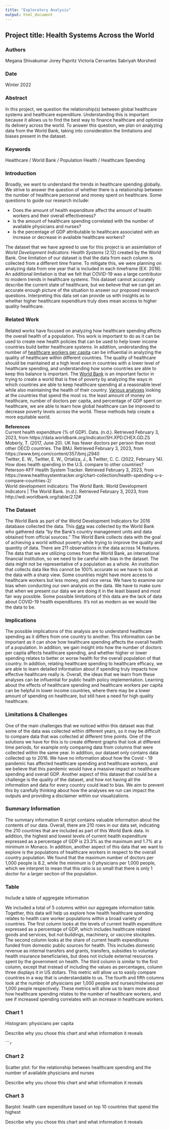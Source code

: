 ```yaml
---
title: "Exploratory Analysis"
output: html_document
---
```


## Project title: Health Systems Across the World

### Authors
Megana Shivakumar
Jorey Papritz
Victoria Cervantes
Sabriyah Morshed

### Date

Winter 2022

### Abstract

In this project, we question the relationship(s) between global healthcare systems and healthcare expenditure. Understanding this is important because it allows us to find the best way to finance healthcare and optimize its delivery across the world. To answer this question, we plan on analyzing data from the World Bank, taking into consideration the limitations and biases present in the dataset.

### Keywords

Healthcare / World Bank / Population Health / Healthcare Spending

### Introduction  

Broadly, we want to understand the trends in healthcare spending globally. We strive to answer the question of whether there is a relationship between the number of healthcare personnel and money spent on healthcare. Some questions to guide our research include:  

* Does the amount of health expenditure affect the amount of health workers and their overall effectiveness?
* Is the amount of healthcare spending correlated with the number of available physicians and nurses?
* Is the percentage of GDP attributable to healthcare associated with an increase or decrease in available healthcare workers?

The dataset that we have agreed to use for this project is an assimilation of *World Development Indicators: Health Systems* (2.12) created by the World Bank. One limitation of our dataset is that the data from each column is collected from a different time frame. To mitigate this, we were planning on analyzing data from one year that is included in each timeframe (EX: 2018).  An additional limitation is that we felt that COVID-19 was a large contributor to modern trends in healthcare systems. This dataset cannot accurately describe the current state of healthcare, but we believe that we can get an accurate enough picture of the situation to answer our proposed research questions. Interpreting this data set can provide us with insights as to whether higher healthcare expenditure truly does mean access to higher quality healthcare. 

### Related Work  

Related works have focused on analyzing how healthcare spending affects the overall health of a population. This work is important to do as it can be used to create new health policies that can be used to help lower income countries build better healthcare systems. In addition, understanding the number of [healthcare workers per capita](https://www.bmj.com/content/357/bmj.j2940) can be influential in analyzing the quality of healthcare within different countries. The quality of healthcare should be maintained at a high level even in countries with a lower level of healthcare spending, and understanding how some countries are able to keep this balance is important. 
The [World Bank](https://data.worldbank.org/indicator/SH.XPD.CHEX.GD.ZS) is an important factor in trying to create a world that is free of poverty by analyzing the ways in which countries are able to keep healthcare spending at a reasonable level while also maintaining the health of their country. [Various analyses](https://www.healthsystemtracker.org/chart-collection/health-spending-u-s-compare-countries-2/) looking at the countries that spend the most vs. the least amount of money on healthcare, number of doctors per capita, and percentage of GDP spent on healthcare, we are able to learn how global healthcare can be improved to decrease poverty levels across the world. These methods help create a more equitable world. 

**References**  
Current health expenditure (% of GDP). Data. (n.d.). Retrieved February 3, 2023, from https://data.worldbank.org/indicator/SH.XPD.CHEX.GD.ZS   
Moberly, T. (2017, June 20). UK has fewer doctors per person than most other OECD countries. The BMJ. Retrieved February 3, 2023, from https://www.bmj.com/content/357/bmj.j2940   
Twitter, E. W., Twitter, E. W., Ortaliza, J., &amp; Twitter, C. C. (2022, February 14). How does health spending in the U.S. compare to other countries? Peterson-KFF Health System Tracker. Retrieved February 3, 2023, from https://www.healthsystemtracker.org/chart-collection/health-spending-u-s-compare-countries-2/   
World development indicators: The World Bank. World Development Indicators | The World Bank. (n.d.). Retrieved February 3, 2023, from http://wdi.worldbank.org/table/2.12# 

### The Dataset

The World Bank as part of the World Development Indicators for 2016 database collected the data. This [data](https://www.kaggle.com/datasets/danevans/world-bank-wdi-212-health-systems) was collected by the World Bank who gathered data “by the Bank’s country management units and data obtained from official sources.” The World Bank collects data with the goal of achieving a world without poverty while trying to improve the quality and quantity of data. There are 211 observations in the data across 14 features. The data that we are utilizing comes from the World Bank, an international financial institution, so we need to be careful with bias in the dataset. The data might not be representative of a population as a whole. An institution that collects data like this cannot be 100% accurate so we have to look at the data with a sharp view. Some countries might have more access to healthcare workers but less money, and vice versa. We have to examine our bias when conducting our own analysis on the data. We have to make sure that when we present our data we are doing it in the least biased and most fair way possible.
Some possible limitations of this data are the lack of data about COVID-19 health expenditures. It’s not as modern as we would like the data to be.

### Implications

The possible implications of this analysis are to understand healthcare spending as it differs from one country to another. This information can be important as it can show how healthcare spending affects the overall health of a population. In addition, we gain insight into how the number of doctors per capita affects healthcare spending, and whether higher or lower spending relates to better or worse health for the overall population of that country. In addition, relating healthcare spending to healthcare efficacy, we are able to learn detailed information about if spending truly impacts how effective healthcare really is. 
Overall, the ideas that we learn from these analyses can be influential for public health policy implementation. Learning about the effects of healthcare spending and healthcare workers per capita can be helpful in lower income countries, where there may be a lower amount of spending on healthcare, but still have a need for high quality healthcare. 

### Limitations & Challenges

One of the main challenges that we noticed within this dataset was that some of the data was collected within different years, so it may be difficult to compare data that was collected at different time points. One of the solutions we have for this is to create different graphs that look at different time periods, for example only comparing data from columns that were collected within the same year. In addition, our dataset only contains data collected up to 2016. We have no information about how the Covid - 19 pandemic has affected healthcare spending and healthcare workers, and we believe that this pandemic would have a massive impact on healthcare spending and overall GDP. Another aspect of this dataset that could be a challenge is the quality of the dataset, and how not having all the information and data for every country could lead to bias. We aim to prevent this by carefully thinking about how the analyses we run can impact the outputs and providing a disclaimer within our visualizations. 

### Summary Information

The summary information R script contains valuable information about the contents of our data. Overall, there are 210 rows in our data set, indicating the 210 countries that are included as part of this World Bank data. In addition, the highest and lowest levels of current health expenditure expressed as a percentage of GDP is 23.3% as the maximum and 1.7% at a minimum in Monaco. In addition, another aspect of this data that we want to explore is the populations of healthcare workers in respect to the overall country population. We found that the maximum number of doctors per 1,000 people is 8.2, while the minimum is 0 physicians per 1,000 people, which we interpret to mean that this ratio is so small that there is only 1 doctor for a larger section of the population. 

### Table

Include a table of aggregate information

We included a total of 5 columns within our aggregate information table. Together, this data will help us explore how health healthcare spending relates to health care worker populations within a broad variety of countries. The first column looks at the levels of current health expenditure expressed as a percentage of GDP, which includes healthcare related goods and services, but not buildings, machinery, or vaccine stockpiles. The second column looks at the share of current health expenditures funded from domestic public sources for health. This includes domestic revenue as internal transfers and grants, transfers, subsidies to voluntary health insurance beneficiaries, but does not include external resources spent by the government on health. The third column is similar to the first column, except that instead of including the values as percentages, column three displays it in US dollars. This metric will allow us to easily compare countries in a way that is understandable to us. The fourth and fifth columns look at the number of physicians per 1,000 people and nurses/midwives per 1,000 people respectively. These metrics will allow us to learn more about how healthcare spending relates to the number of healthcare workers, and see if increased spending correlates with an increase in healthcare workers. 

### Chart 1

Histogram: physicians per capita 

Describe why you chose this chart and what information it reveals

``````r

```

### Chart 2

Scatter plot: for the relationship between healthcare spending and the number of available physicians and nurses

Describe why you chose this chart and what information it reveals

### Chart 3

Barplot: health care expenditure based on top 10 countries that spend the highest

Describe why you chose this chart and what information it reveals

